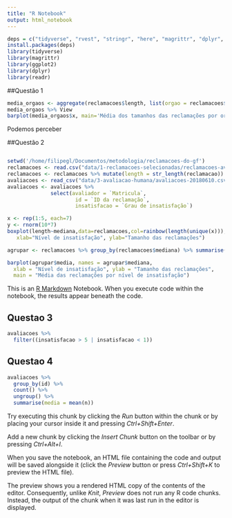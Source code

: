 ```yaml
---
title: "R Notebook"
output: html_notebook
---
```

```r
deps = c("tidyverse", "rvest", "stringr", "here", "magrittr", "dplyr", "readr")
install.packages(deps)
library(tidyverse)
library(magrittr)
library(ggplot2)
library(dplyr)
library(readr)
```

##Questão 1
```r

media_orgaos <- aggregate(reclamacoes$length, list(orgao = reclamacoes$orgao), mean)
media_orgaos %>% View
barplot(media_orgaos$x, main='Média dos tamanhos das reclamações por orgão', names.arg = media_orgaos$orgao)
```
Podemos perceber

##Questão 2
```r

```



```r
setwd('/home/filipegl/Documentos/metodologia/reclamacoes-do-gf')
reclamacoes <- read.csv("data/1-reclamacoes-selecionadas/reclamacoes-avaliadas.csv")
reclamacoes <- reclamacoes %>% mutate(length = str_length(reclamacao))
avaliacoes <- read_csv("data/3-avaliacao-humana/avaliacoes-20180610.csv")
avaliacoes <- avaliacoes %>% 
              select(avaliador = `Matricula`, 
                      id = `ID da reclamação`, 
                      insatisfacao = `Grau de insatisfação`)
```


```r
x <- rep(1:5, each=7)
y <- rnorm(10*7)
boxplot(length~mediana,data=reclamacoes,col=rainbow(length(unique(x))), main="Média das reclamações por nível de insatisfação",
   xlab="Nível de insatisfação", ylab="Tamanho das reclamações") 

agrupar <- reclamacoes %>% group_by(reclamacoes$mediana) %>% summarise(media = mean(length)) 

barplot(agrupar$media, names = agrupar$mediana,
  xlab = "Nível de insatisfação", ylab = "Tamanho das reclamações",
  main = "Média das reclamações por nível de insatisfação")
```
This is an [R Markdown](http://rmarkdown.rstudio.com) Notebook. When you execute code within the notebook, the results appear beneath the code. 

##  Questao 3
```r
avaliacoes %>% 
  filter((insatisfacao > 5 | insatisfacao < 1))
```


## Questao 4
```r
avaliacoes %>% 
  group_by(id) %>% 
  count() %>%
  ungroup() %>% 
  summarise(media = mean(n))
```


Try executing this chunk by clicking the *Run* button within the chunk or by placing your cursor inside it and pressing *Ctrl+Shift+Enter*. 

Add a new chunk by clicking the *Insert Chunk* button on the toolbar or by pressing *Ctrl+Alt+I*.

When you save the notebook, an HTML file containing the code and output will be saved alongside it (click the *Preview* button or press *Ctrl+Shift+K* to preview the HTML file).

The preview shows you a rendered HTML copy of the contents of the editor. Consequently, unlike *Knit*, *Preview* does not run any R code chunks. Instead, the output of the chunk when it was last run in the editor is displayed.
